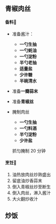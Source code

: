 <main className="prose prose-slate container mx-auto mt-24">

## 青椒肉丝

#### 备料🥒

- 准备酱汁：
  - **一勺生抽**
  - **一勺蚝油**
  - **一勺淀粉**
  - **半勺老抽**
  - **适量盐**
  - **少许糖**
  - **半碗清水**

- 准备**一瓣蒜末**

- 准备**青椒丝**

- 腌制肉丝
  - **一勺生抽**
  - **一勺料酒**
  - **半勺淀粉**
  - **少许盐**

  抓匀腌制 20 分钟


#### 烹饪🍳

1. 油热放肉丝炒熟盛出
2. 留底油炒香蒜末
3. 倒入青椒丝炒至断生
4. 倒入肉丝，淋入酱汁
5. 大火翻炒收汁



## 炒饭




</main>

